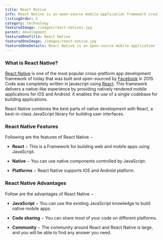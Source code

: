 ```yaml
---
title: React Native
info: React Native is an open-source mobile application framework created by Facebook, Inc. It is used to develop applications for Android, Android TV, iOS, macOS, tvOS, Web,           Windows and UWP by enabling developers to use React's framework along with native platform capabilities.
listingOrder: 2
category: technology
featuredImage: /images/react-native1.jpg
parent: development
featuredOneTitle: React Native
featuredOneImage: /images/react-native.jpg
featuredOneDetails: React Native is an open-source mobile application framework created by Facebook, Inc. It is used to develop applications for Android, Android TV, iOS, macOS,     tvOS, Web, Windows and UWP by enabling developers to use React's framework along with native platform capabilities.
---
```


### What is React Native?

[React Native](https://reactnative.dev/) is one of the most popular cross-platform app development framework of today that was built and open-sourced by [Facebook](https://www.facebook.com/) in 2015. Code was completely written in javascript using [React](https://reactjs.org/). This framework delivers a native-like experience by providing natively rendered mobile applications for iOS and Android. It enables the use of a single codebase for building applications.

React Native combines the best parts of native development with React, a best-in-class JavaScript library for building user interfaces.

### React Native Features

Following are the features of React Native −

- **React** − This is a Framework for building web and mobile apps using JavaScript.

- **Native** − You can use native components controlled by JavaScript.

- **Platforms** − React Native supports IOS and Android platform.

### React Native Advantages

Follow are the advantages of React Native −

- **JavaScript** − You can use the existing JavaScript knowledge to build native mobile apps.

- **Code sharing** − You can share most of your code on different platforms.

- **Community** − The community around React and React Native is large, and you will be able to find any answer you need.
